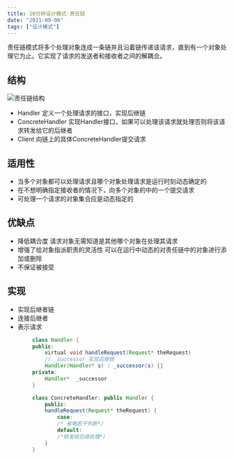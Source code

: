 ```yaml
---
title: 10分钟设计模式-责任链
date: "2021-09-06"
tags: ["设计模式"]
---
```


责任链模式将多个处理对象连成一条链并且沿着链传递该请求，直到有一个对象处理它为止。它实现了请求的发送者和接收者之间的解耦合。

## 结构
![责任链结构](/static/images/computerBaseStatic/designMode/chainstruct.png)

* Handler
定义一个处理请求的接口，实现后继链
* ConcreteHandler
实现Handler接口，如果可以处理该请求就处理否则将该请求转发给它的后继者
* Client
向链上的具体ConcreteHandler提交请求

## 适用性
* 当多个对象都可以处理请求且哪个对象处理请求是运行时刻动态确定的
* 在不想明确指定接收者的情况下，向多个对象的中的一个提交请求
* 可处理一个请求的对象集合应是动态指定的

## 优缺点
* 降低耦合度 请求对象无需知道是其他哪个对象在处理其请求
* 增强了给对象指派职责的灵活性  可以在运行中动态的对责任链中的对象进行添加或删除
* 不保证被接受  

## 实现

* 实现后继者链
* 连接后继者
* 表示请求

```java
        class Handler {
        public:
            virtual void handleRequest(Request* theRequest)
            // _successor 实现后继链
            Handler(Handler* s) : _successor(s) {}
        private:
            Handler*  _successor
        }

        class ConcreteHandler: public Handler {
            public:
            handleRequest(Request* theRequest) {
                case:
                /* 省略若干判断*/
                default:
                /*转发给后继处理*/    
            }
        }
```

